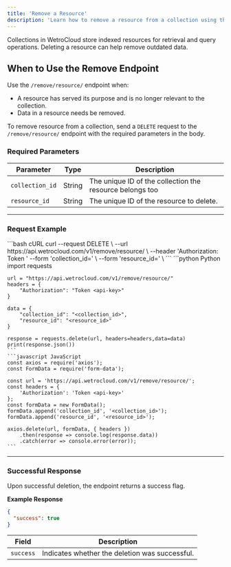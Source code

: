 ---
title: 'Remove a Resource'
description: 'Learn how to remove a resource from a collection using the Wetrocloud API when they are no longer needed.'
---
Collections in WetroCloud store indexed resources for retrieval and query operations. Deleting a resource can help remove outdated data.

## When to Use the Remove Endpoint

Use the `/remove/resource/` endpoint when:

- A resource has served its purpose and is no longer relevant to the collection.
- Data in a resource needs be removed.


To remove resource from a collection, send a `DELETE` request to the `/remove/resource/` endpoint with the required parameters in the body.

### Required Parameters

| Parameter      | Type   | Description                           |
|-----------------|--------|---------------------------------------|
| `collection_id` | String | The unique ID of the collection the resource belongs too |
| `resource_id` | String | The unique ID of the resource to delete. |

---

### Request Example
<CodeGroup>
    ```bash cURL
    curl --request DELETE \
        --url https://api.wetrocloud.com/v1/remove/resource/ \
        --header 'Authorization: Token <api-key>'
        --form 'collection_id=<collection_id>' \
        --form 'resource_id=<resource_id>' \
    ```
    ```python Python
    import requests

    url = "https://api.wetrocloud.com/v1/remove/resource/"
    headers = {
        "Authorization": "Token <api-key>"
    }

    data = {
        "collection_id": "<collection_id>",
        "resource_id": "<resource_id>"
    }

    response = requests.delete(url, headers=headers,data=data)
    print(response.json())
    ```
    ```javascript JavaScript
    const axios = require('axios');
    const FormData = require('form-data');

    const url = 'https://api.wetrocloud.com/v1/remove/resource/';
    const headers = {
        'Authorization': 'Token <api-key>'
    };
    const formData = new FormData();
    formData.append('collection_id', '<collection_id>');
    formData.append('resource_id', '<resource_id>');

    axios.delete(url, formData, { headers })
        .then(response => console.log(response.data))
        .catch(error => console.error(error));
    ```
</CodeGroup>

---

### Successful Response

Upon successful deletion, the endpoint returns a success flag.

**Example Response**

```json
{
  "success": true
}
```

| Field      | Description                                        |
|------------|----------------------------------------------------|
| `success`  | Indicates whether the deletion was successful.     |

